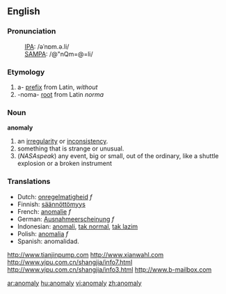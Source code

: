 ==English==

===Pronunciation===
:[[International Phonetic Alphabet|IPA]]: /əˈnɒm.ə.li/ 
:[[SAMPA]]: /@"nQm=@=li/

===Etymology===
# a- [[prefix]] from Latin, ''without''
# -noma- [[root]] from Latin ''norma''

===Noun===
'''anomaly'''

# an [[irregularity]] or [[inconsistency]].
# something that is strange or unusual.
# (''NASAspeak'') any event, big or small, out of the ordinary, like a shuttle explosion or a broken instrument

===Translations===
*Dutch: [[onregelmatigheid]] ''f''
*Finnish: [[säännöttömyys]]
*French: [[anomalie]] ''f''
*German: [[Ausnahmeerscheinung]] ''f''
*Indonesian: [[anomali]], [[tak normal]], [[tak lazim]]
*Polish: [[anomalia]] ''f''
*Spanish: anomalidad.

http://www.tianjinpump.com
http://www.xianwahl.com
http://www.yipu.com.cn/shangjia/info7.html
http://www.yipu.com.cn/shangjia/info3.html
http://www.b-mailbox.com

[[ar:anomaly]]
[[hu:anomaly]]
[[vi:anomaly]]
[[zh:anomaly]]